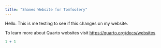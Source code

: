 ```yaml
---
title: "Shanes Website for Tomfoolery"
---
```


Hello. This is me testing to see if this changes on my website.

To learn more about Quarto websites visit <https://quarto.org/docs/websites>.

```r
1 + 1
```
